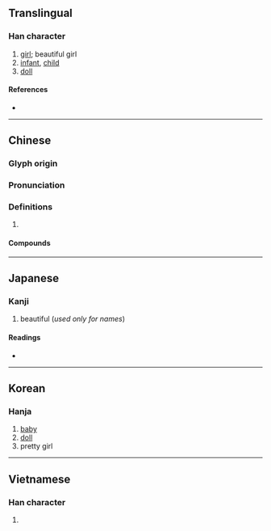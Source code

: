 {{character info/new}}
==Translingual==

===Han character===
{{Han char|rn=38|rad=女|as=06|sn=9|four=44414|canj=VGG|ids=⿰女圭}}

# [[girl]]; beautiful girl
# [[infant]], [[child]]
# [[doll]]

====References====
* {{Han ref|kx=0261.290|dkj=06262|dj=0528.020|hdz=21042.060|uh=5A03|ud=23043|bh=ABBD|bd=43965}}

----

==Chinese==
{{zh-forms}}

===Glyph origin===
{{Han etym}}

===Pronunciation===
{{zh-pron
|m=wá
|c=waa1
|mn=oa
|mc=y
|oc=y
|cat=
}}

===Definitions===
{{zh-hanzi}}

# {{rfdef|zh}}

====Compounds====
{{zh-der|吉娃娃|夏娃|女娃|娃兒|娃娃|娃娃生|娃娃裝|娃娃車|娃娃魚|娃子|嬌娃|宮娃|小娃娃|拴娃娃|李娃傳|泥娃娃|洋娃娃|館娃宮}}

----

==Japanese==

===Kanji===
{{ja-kanji|grade=|rs=女06}}

# beautiful (''used only for names'')

====Readings====
* {{ja-readings
|goon=え<ゑ
|kanon=あい, わ
|kun=うつく-し.い
}}

----

==Korean==

===Hanja===
{{ko-hanja|hangeul=왜|rv=wae|mr=wae}}

# [[baby]]
# [[doll]]
# pretty girl

----

==Vietnamese==

===Han character===
{{vi-hantu|[[oa]]|rs=女06}}

# {{defn|lang=vi|sort=女06}}